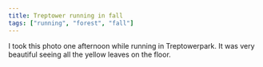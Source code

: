 ```yaml
---
title: Treptower running in fall
tags: ["running", "forest", "fall"]
---
```


I took this photo one afternoon while running in Treptowerpark. It was very beautiful seeing all the yellow leaves on the floor.
